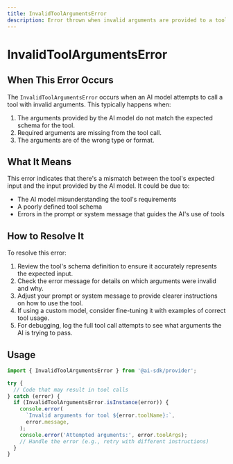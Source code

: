 ```yaml
---
title: InvalidToolArgumentsError
description: Error thrown when invalid arguments are provided to a tool
---
```


# InvalidToolArgumentsError

## When This Error Occurs

The `InvalidToolArgumentsError` occurs when an AI model attempts to call a tool with invalid arguments. This typically happens when:

1. The arguments provided by the AI model do not match the expected schema for the tool.
2. Required arguments are missing from the tool call.
3. The arguments are of the wrong type or format.

## What It Means

This error indicates that there's a mismatch between the tool's expected input and the input provided by the AI model. It could be due to:

- The AI model misunderstanding the tool's requirements
- A poorly defined tool schema
- Errors in the prompt or system message that guides the AI's use of tools

## How to Resolve It

To resolve this error:

1. Review the tool's schema definition to ensure it accurately represents the expected input.
2. Check the error message for details on which arguments were invalid and why.
3. Adjust your prompt or system message to provide clearer instructions on how to use the tool.
4. If using a custom model, consider fine-tuning it with examples of correct tool usage.
5. For debugging, log the full tool call attempts to see what arguments the AI is trying to pass.

## Usage

```ts
import { InvalidToolArgumentsError } from '@ai-sdk/provider';

try {
  // Code that may result in tool calls
} catch (error) {
  if (InvalidToolArgumentsError.isInstance(error)) {
    console.error(
      `Invalid arguments for tool ${error.toolName}:`,
      error.message,
    );
    console.error('Attempted arguments:', error.toolArgs);
    // Handle the error (e.g., retry with different instructions)
  }
}
```
